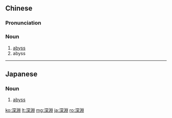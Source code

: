 {{also|深渊}}
==Chinese==
{{zh-forms|s=深渊}}

===Pronunciation===
{{zh-pron
|m=shēnyuān
|c=sam1 jyun1
|mn=chhim-ian
|cat=n
}}

===Noun===
{{zh-noun}}

# [[abyss]]
# abyss {{gloss|figuratively, an impending catastrophe}}

----

==Japanese==
{{ja-kanjitab|しん|えん|yomi=on}}

===Noun===
{{wikipedia|lang=ja}}
{{ja-noun|しんえん}}

# [[abyss]]

[[ko:深淵]]
[[lt:深淵]]
[[mg:深淵]]
[[ja:深淵]]
[[ro:深淵]]